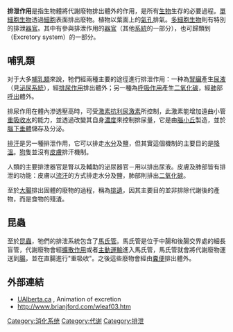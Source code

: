 '''排泄作用'''是指生物體將代謝廢物排出體外的作用，是所有[[生物|生物]]生存的必要過程。[[單細胞生物|單細胞生物]]透過[[細胞|細胞]]表面排出廢物。植物以葉面上的[[氣孔|氣孔]]排氣。[[多細胞生物|多細胞生物]]則有特別的排泄[[器官|器官]]。其中有參與排泄作用的[[器官|器官]]（其他[[生物系統|系統]]的一部分），也可歸類到{{link-en|排泄系統|Excretory system}} （Excretory system）的一部分。

== 哺乳類 ==
对于大多[[哺乳類|哺乳類]]來說，牠們經兩種主要的途徑進行排泄作用：一种為[[腎臟|腎臟]]產生[[尿液|尿液]]（見[[泌尿系統|泌尿系統]]），經[[排尿作用|排尿作用]]排出體外；另一種為[[呼吸作用|呼吸作用]]產生[[二氧化碳|二氧化碳]]，經[[肺|肺]]部[[呼出|呼出]]體外。

排尿作用在體內滲透壓高時，可受[[激素|激素]][[抗利尿激素|抗利尿激素]]所控制，此激素能增加遠曲小管[[重吸收|重吸收]][[水|水]]的能力，並透過改變其自身[[濃度|濃度]]來控制排尿量，它是由[[腦小丘|腦小丘]]製造，並於[[腦下垂體|腦下垂體]]儲存及分泌。

[[排汗|排汗]]是另一種排泄作用，它可以排走[[水|水分]]及[[盐_(化学)|鹽]]，但其實這個機制的主要目的是[[降溫|降溫]]。[[狗|狗]]隻並沒有[[皮膚|皮膚]]排汗機制。

人類的主要排泄器官是腎以及輔助的泌尿器官－用以排出尿液。皮膚及肺部皆有排泄的功能：皮膚以[[流汗|流汗]]的方式排走水分及鹽，肺部則排出[[二氧化碳|二氧化碳]]。

至於[[大腸|大腸]]排出固體的廢物的過程，稱為[[排遺|排遺]]，因其主要目的並非排除代謝後的產物，而是食物的殘渣。

== 昆蟲 ==
至於[[昆蟲|昆蟲]]，牠們的排泄系統包含了[[馬氏管|馬氏管]]。馬氏管是位于中腸和後腸交界處的細長盲管，代謝廢物會經[[擴散作用|擴散作用]]或者[[主動運輸|主動運輸]]進入馬氏管，馬氏管就會將代謝廢物運送到[[腸|腸]]，並在直腸進行"重吸收"。之後這些廢物會經由[[糞便|糞便]]排出體外。

== 外部連結 ==
{{Wiktionary|excretion}}
* [http://www.biology.ualberta.ca/courses.hp/zool250/animations/Excretion.swf UAlberta.ca] {{Wayback|url=http://www.biology.ualberta.ca/courses.hp/zool250/animations/Excretion.swf |date=20070927203616 }}, Animation of excretion
* http://www.brianjford.com/wleaf03.htm {{Wayback|url=http://www.brianjford.com/wleaf03.htm |date=20190622191020 }}

{{药理学}}
{{生物小作品}}

{{Authority control}}
[[Category:消化系统|Category:消化系统]]
[[Category:代谢|Category:代谢]]
[[Category:排泄|Category:排泄]]